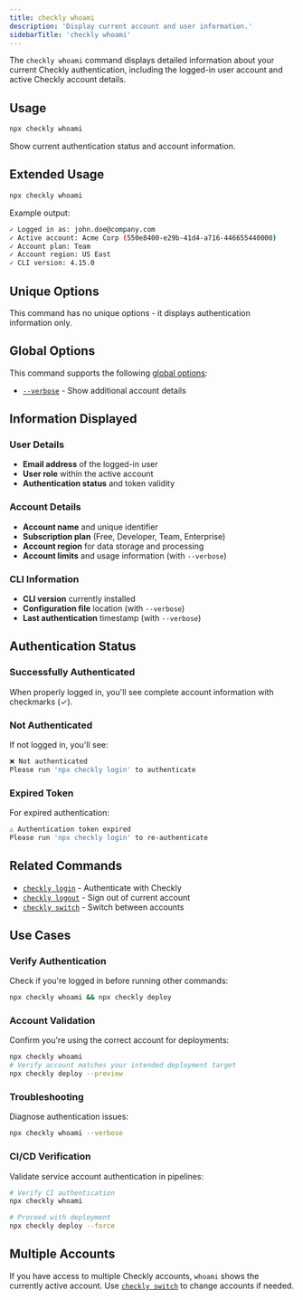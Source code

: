 ```yaml
---
title: checkly whoami
description: 'Display current account and user information.'
sidebarTitle: 'checkly whoami'
---
```


The `checkly whoami` command displays detailed information about your current Checkly authentication, including the logged-in user account and active Checkly account details.

## Usage

```bash Terminal
npx checkly whoami
```

Show current authentication status and account information.

## Extended Usage

```bash Terminal
npx checkly whoami
```

Example output:
```bash Terminal
✓ Logged in as: john.doe@company.com
✓ Active account: Acme Corp (550e8400-e29b-41d4-a716-446655440000)
✓ Account plan: Team
✓ Account region: US East
✓ CLI version: 4.15.0
```

## Unique Options

This command has no unique options - it displays authentication information only.

## Global Options

This command supports the following [global options](/cli-reference/global-options):

- [`--verbose`](/cli-reference/global-options#verbose-or-v) - Show additional account details

## Information Displayed

### User Details
- **Email address** of the logged-in user
- **User role** within the active account
- **Authentication status** and token validity

### Account Details
- **Account name** and unique identifier
- **Subscription plan** (Free, Developer, Team, Enterprise)
- **Account region** for data storage and processing
- **Account limits** and usage information (with `--verbose`)

### CLI Information
- **CLI version** currently installed
- **Configuration file** location (with `--verbose`)
- **Last authentication** timestamp (with `--verbose`)

## Authentication Status

### Successfully Authenticated
When properly logged in, you'll see complete account information with checkmarks (✓).

### Not Authenticated
If not logged in, you'll see:
```bash Terminal
❌ Not authenticated
Please run 'npx checkly login' to authenticate
```

### Expired Token
For expired authentication:
```bash Terminal
⚠️ Authentication token expired
Please run 'npx checkly login' to re-authenticate
```

## Related Commands

- [`checkly login`](/cli-reference/login) - Authenticate with Checkly
- [`checkly logout`](/cli-reference/logout) - Sign out of current account
- [`checkly switch`](/cli-reference/switch) - Switch between accounts

## Use Cases

### Verify Authentication
Check if you're logged in before running other commands:
```bash Terminal
npx checkly whoami && npx checkly deploy
```

### Account Validation
Confirm you're using the correct account for deployments:
```bash Terminal
npx checkly whoami
# Verify account matches your intended deployment target
npx checkly deploy --preview
```

### Troubleshooting
Diagnose authentication issues:
```bash Terminal
npx checkly whoami --verbose
```

### CI/CD Verification
Validate service account authentication in pipelines:
```bash Terminal            
# Verify CI authentication
npx checkly whoami

# Proceed with deployment
npx checkly deploy --force
```

## Multiple Accounts

If you have access to multiple Checkly accounts, `whoami` shows the currently active account. Use [`checkly switch`](/cli-reference/switch) to change accounts if needed. 